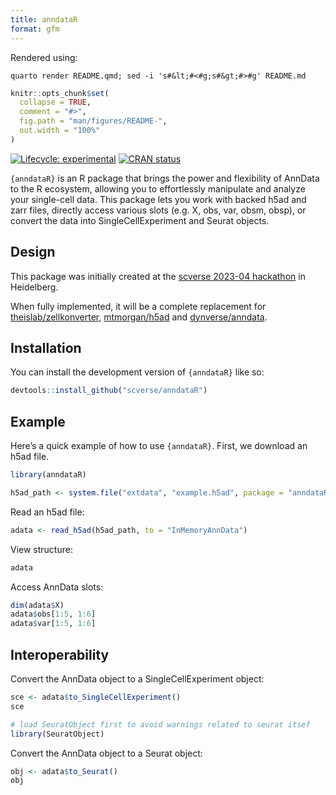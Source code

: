 ```yaml
---
title: anndataR
format: gfm
---
```


:::{.content-hidden}
Rendered using:
```
quarto render README.qmd; sed -i 's#&lt;#<#g;s#&gt;#>#g' README.md
```
:::

<!-- README.md is generated from README.qmd. Please edit that file -->

```r
knitr::opts_chunk$set(
  collapse = TRUE,
  comment = "#>",
  fig.path = "man/figures/README-",
  out.width = "100%"
)
```

<!-- badges: start -->
[![Lifecycle: experimental](https://img.shields.io/badge/lifecycle-experimental-orange.svg)](https://lifecycle.r-lib.org/articles/stages.html#experimental)
[![CRAN status](https://www.r-pkg.org/badges/version/anndataR)](https://CRAN.R-project.org/package=anndataR)
<!-- badges: end -->


`{anndataR}` is an R package that brings the power and flexibility of AnnData to the 
R ecosystem, allowing you to effortlessly manipulate and analyze your single-cell data.
This package lets you work with backed h5ad and zarr files, directly access various slots 
(e.g. X, obs, var, obsm, obsp), or convert the data into SingleCellExperiment and Seurat 
objects.

## Design

This package was initially created at the [scverse 2023-04 hackathon](https://scverse.org/events/2023_04_hackathon/) in Heidelberg.

When fully implemented, it will be a complete replacement for [theislab/zellkonverter](https://github.com/theislab/zellkonverter), [mtmorgan/h5ad](github.com/mtmorgan/h5ad/) and [dynverse/anndata](https://github.com/dynverse/anndata).


## Installation

You can install the development version of `{anndataR}` like so:

``` r
devtools::install_github("scverse/anndataR")
```

## Example

Here's a quick example of how to use `{anndataR}`. First, we download an h5ad file.

```r
library(anndataR)

h5ad_path <- system.file("extdata", "example.h5ad", package = "anndataR")
```

Read an h5ad file:

```r
adata <- read_h5ad(h5ad_path, to = "InMemoryAnnData")
```

View structure:
```r
adata
```

Access AnnData slots:
```r
dim(adata$X)
adata$obs[1:5, 1:6]
adata$var[1:5, 1:6]
```

## Interoperability

Convert the AnnData object to a SingleCellExperiment object:
```r
sce <- adata$to_SingleCellExperiment()
sce
```

```r
# load SeuratObject first to avoid warnings related to seurat itsef
library(SeuratObject)
```

Convert the AnnData object to a Seurat object:
```r
obj <- adata$to_Seurat()
obj
```
